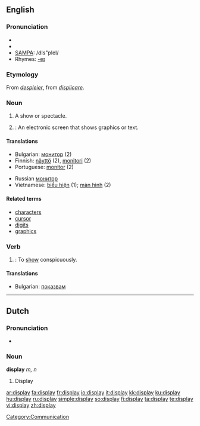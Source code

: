 {{wikipedia|dab=display}}
==English==

===Pronunciation===
* {{enPR|dĭsplā'}}
* {{IPA|/dɪsˈpleɪ/}}
* [[w:SAMPA|SAMPA]]: /dIs"pleI/
* Rhymes: [[Rhymes:English:-eɪ|-eɪ]]

===Etymology===
From {{OF.}} ''[[despleier]]'', from {{L.}} ''[[displicare]]''.

===Noun===
{{en-noun}}

# A show or spectacle.
# {{computing}}: An electronic screen that shows graphics or text.

====Translations====
{{top}}
* Bulgarian: [[монитор]] {{m}} (2)
* Finnish: [[näyttö]] (2), [[monitori]] (2)
* Portuguese: [[monitor]] {{m}} (2)
{{mid}}
* Russian [[монитор]]
* Vietnamese: [[biểu hiện]] (1); [[màn hình]] (2)
{{bottom}}

====Related terms====
* [[character]]s
* [[cursor]]
* [[digit]]s
* [[graphics]]

===Verb===
{{en-verb}}

# {{transitive}}: To [[show]] conspicuously.

====Translations====

* Bulgarian: [[показвам]]

----

==Dutch==

===Pronunciation===
* {{IPA|/'dɪspleɪ/}}

===Noun===
'''display''' ''m, n''

# Display

[[Category:Communication]]

[[ar:display]]
[[fa:display]]
[[fr:display]]
[[io:display]]
[[it:display]]
[[kk:display]]
[[ku:display]]
[[hu:display]]
[[ru:display]]
[[simple:display]]
[[so:display]]
[[fi:display]]
[[ta:display]]
[[te:display]]
[[vi:display]]
[[zh:display]]